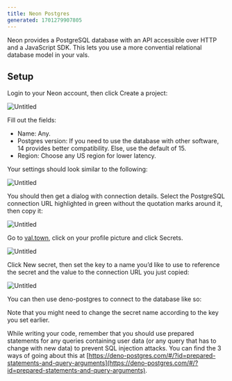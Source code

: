 ```yaml
---
title: Neon Postgres
generated: 1701279907805
---
```



Neon provides a PostgreSQL database with an API accessible over HTTP and a JavaScript SDK. This lets you use a more convential relational database model in your vals.

## Setup

Login to your Neon account, then click Create a project:

![Untitled](./neon-postgres/untitled.png)

Fill out the fields:

- Name: Any.
- Postgres version: If you need to use the database with other software, 14 provides better compatibility. Else, use the default of 15.
- Region: Choose any US region for lower latency.

Your settings should look similar to the following:

![Untitled](./neon-postgres/untitled-1.png)

You should then get a dialog with connection details. Select the PostgreSQL connection URL highlighted in green without the quotation marks around it, then copy it:

![Untitled](./neon-postgres/untitled-2.png)

Go to [val.town](http://val.town), click on your profile picture and click Secrets.

![Untitled](./neon-postgres/untitled-3.png)

Click New secret, then set the key to a name you’d like to use to reference the secret and the value to the connection URL you just copied:

![Untitled](./neon-postgres/untitled-4.png)

You can then use deno-postgres to connect to the database like so:

<Val url="https://www.val.town/embed/stevekrouse.testPostgres" />

Note that you might need to change the secret name according to the key you set earlier.

While writing your code, remember that you should use prepared statements for any queries containing user data (or any query that has to change with new data) to prevent SQL injection attacks. You can find the 3 ways of going about this at [https://deno-postgres.com/#/?id=prepared-statements-and-query-arguments](https://deno-postgres.com/#/?id=prepared-statements-and-query-arguments).
